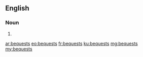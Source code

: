 ==English==

===Noun===
{{head|en|noun plural form}}

# {{plural of|bequest|lang=en}}

[[ar:bequests]]
[[eo:bequests]]
[[fr:bequests]]
[[ku:bequests]]
[[mg:bequests]]
[[my:bequests]]